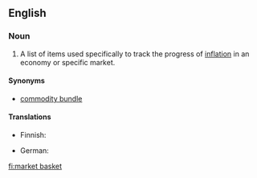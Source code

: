 ==English==
{{wikipedia}}

===Noun===
{{en-noun|head=[[market]] [[basket]]}}

# {{context|economics|lang=en}} A list of items used specifically to track the progress of [[inflation]] in an economy or specific market.

====Synonyms====
* [[commodity bundle]]

====Translations====
{{trans-top|a fixed list of items}}
* Finnish: {{t|fi|indeksikori}}
{{trans-mid}}
* German: {{t+|de|Warenkorb}}
{{trans-bottom}}

[[fi:market basket]]